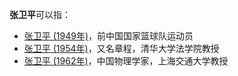 '''张卫平'''可以指：
* [[张卫平_(1949年)|张卫平 (1949年)]]，前中国国家篮球队运动员
* [[张卫平_(1954年)|张卫平 (1954年)]]，又名章程，清华大学法学院教授
* [[张卫平_(1962年)|张卫平 (1962年)]]，中国物理学家，上海交通大学教授

{{Disambig|WP|Cat=三字张姓人名消歧义}}